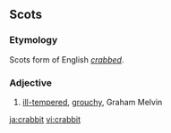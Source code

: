 ==Scots==
===Etymology===
Scots form of English ''[[crabbed]]''.

===Adjective===
{{sco-adj}}

# [[ill-tempered]], [[grouchy]], Graham Melvin

[[ja:crabbit]]
[[vi:crabbit]]